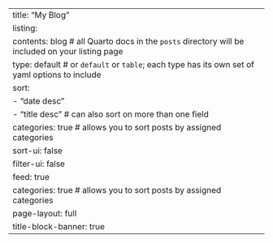 ---
title: "My Blog"
listing: 
  contents: blog # all Quarto docs in the `posts` directory will be included on your listing page
  type: default # or `default` or `table`; each type has its own set of yaml options to include
  sort: 
    - "date desc"
    - "title desc" # can also sort on more than one field
  categories: true # allows you to sort posts by assigned categories 
  sort-ui: false
  filter-ui: false
  feed: true
  categories: true # allows you to sort posts by assigned categories 
page-layout: full
title-block-banner: true
---